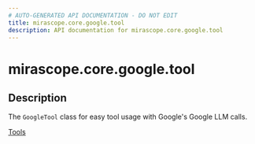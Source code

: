 ```yaml
---
# AUTO-GENERATED API DOCUMENTATION - DO NOT EDIT
title: mirascope.core.google.tool
description: API documentation for mirascope.core.google.tool
---
```


# mirascope.core.google.tool

<ApiType type="Module" />

## Description

The `GoogleTool` class for easy tool usage with Google's Google LLM calls.

<Info title="Usage">

[Tools](/docs/mirascope/learn/tools)

</Info>


